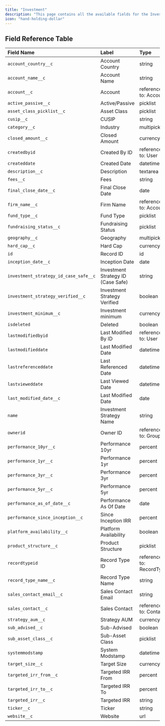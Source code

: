 ```yaml
---
title: "Investment"
description: "This page contains all the available fields for the Investment object in the Dakota system."
icon: "hand-holding-dollar"
---
```


## Field Reference Table

| Field Name | Label | Type | Length |
|:-----------|:------|:-----|:-------|
| `account_country__c` | Account Country | string | 1300 |
| `account_name__c` | Account Name | string | 1300 |
| `account__c` | Account | reference to: Account | 18 |
| `active_passive__c` | Active/Passive | picklist | 255 |
| `asset_class_picklist__c` | Asset Class | picklist | 255 |
| `cusip__c` | CUSIP | string | 18 |
| `category__c` | Industry | multipicklist | 4099 |
| `closed_amount__c` | Closed Amount | currency | 0 |
| `createdbyid` | Created By ID | reference to: User | 18 |
| `createddate` | Created Date | datetime | 0 |
| `description__c` | Description | textarea | 131072 |
| `fees__c` | Fees | string | 255 |
| `final_close_date__c` | Final Close Date | date | 0 |
| `firm_name__c` | Firm Name | reference to: Account | 18 |
| `fund_type__c` | Fund Type | picklist | 255 |
| `fundraising_status__c` | Fundraising Status | picklist | 255 |
| `geography__c` | Geography | multipicklist | 4099 |
| `hard_cap__c` | Hard Cap | currency | 0 |
| `id` | Record ID | id | 18 |
| `inception_date__c` | Inception Date | date | 0 |
| `investment_strategy_id_case_safe__c` | Investment Strategy ID (Case Safe) | string | 1300 |
| `investment_strategy_verified__c` | Investment Strategy Verified | boolean | 0 |
| `investment_minimum__c` | Investment minimum | currency | 0 |
| `isdeleted` | Deleted | boolean | 0 |
| `lastmodifiedbyid` | Last Modified By ID | reference to: User | 18 |
| `lastmodifieddate` | Last Modified Date | datetime | 0 |
| `lastreferenceddate` | Last Referenced Date | datetime | 0 |
| `lastvieweddate` | Last Viewed Date | datetime | 0 |
| `last_modified_date__c` | Last Modified Date | date | 0 |
| `name` | Investment Strategy Name | string | 80 |
| `ownerid` | Owner ID | reference to: Group | 18 |
| `performance_10yr__c` | Performance 10yr | percent | 0 |
| `performance_1yr__c` | Performance 1yr | percent | 0 |
| `performance_3yr__c` | Performance 3yr | percent | 0 |
| `performance_5yr__c` | Performance 5yr | percent | 0 |
| `performance_as_of_date__c` | Performance As Of Date | date | 0 |
| `performance_since_inception__c` | Since Inception IRR | percent | 0 |
| `platform_availability__c` | Platform Availability | boolean | 0 |
| `product_structure__c` | Product Structure | picklist | 255 |
| `recordtypeid` | Record Type ID | reference to: RecordType | 18 |
| `record_type_name__c` | Record Type Name | string | 1300 |
| `sales_contact_email__c` | Sales Contact Email | string | 1300 |
| `sales_contact__c` | Sales Contact | reference to: Contact | 18 |
| `strategy_aum__c` | Strategy AUM | currency | 0 |
| `sub_advised__c` | Sub-Advised | boolean | 0 |
| `sub_asset_class__c` | Sub-Asset Class | picklist | 255 |
| `systemmodstamp` | System Modstamp | datetime | 0 |
| `target_size__c` | Target Size | currency | 0 |
| `targeted_irr_from__c` | Targeted IRR From | percent | 0 |
| `targeted_irr_to__c` | Targeted IRR To | percent | 0 |
| `targeted_irr__c` | Targeted IRR | string | 1300 |
| `ticker__c` | Ticker | string | 6 |
| `website__c` | Website | url | 255 | 
